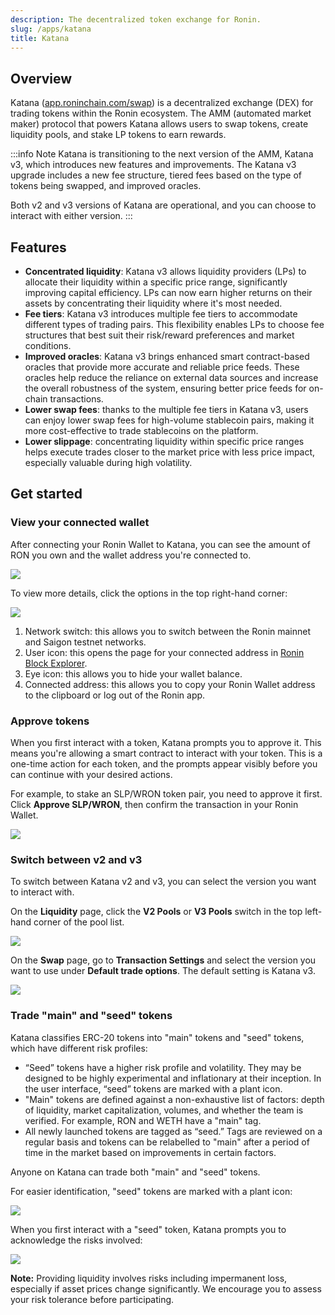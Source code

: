 ```yaml
---
description: The decentralized token exchange for Ronin.
slug: /apps/katana
title: Katana
---
```



## Overview

Katana ([app.roninchain.com/swap](https://app.roninchain.com/swap)) is a decentralized exchange (DEX) for trading tokens within the Ronin ecosystem. The AMM (automated market maker) protocol that powers Katana allows users to swap tokens, create liquidity pools, and stake LP tokens to earn rewards.

:::info Note
Katana is transitioning to the next version of the AMM, Katana v3, which introduces new features and improvements. The Katana v3 upgrade includes a new fee structure, tiered fees based on the type of tokens being swapped, and improved oracles.

Both v2 and v3 versions of Katana are operational, and you can choose to interact with either version.
:::

## Features

* **Concentrated liquidity**: Katana v3 allows liquidity providers (LPs) to allocate their liquidity within a specific price range, significantly improving capital efficiency. LPs can now earn higher returns on their assets by concentrating their liquidity where it's most needed.
* **Fee tiers**: Katana v3 introduces multiple fee tiers to accommodate different types of trading pairs. This flexibility enables LPs to choose fee structures that best suit their risk/reward preferences and market conditions.
* **Improved oracles**: Katana v3 brings enhanced smart contract-based oracles that provide more accurate and reliable price feeds. These oracles help reduce the reliance on external data sources and increase the overall robustness of the system, ensuring better price feeds for on-chain transactions.
* **Lower swap fees**: thanks to the multiple fee tiers in Katana v3, users can enjoy lower swap fees for high-volume stablecoin pairs, making it more cost-effective to trade stablecoins on the platform.
* **Lower slippage**: concentrating liquidity within specific price ranges helps execute trades closer to the market price with less price impact, especially valuable during high volatility.

## Get started

### View your connected wallet

After connecting your Ronin Wallet to Katana, you can see the amount of RON you own and the wallet address you're connected to.

<img src={walletBalance} width={1000} />

To view more details, click the options in the top right-hand corner:

<img src={walletOptions} width={1000} />

1. Network switch: this allows you to switch between the Ronin mainnet and Saigon testnet networks.
2. User icon: this opens the page for your connected address in [Ronin Block Explorer](https://app.roninchain.com/).
3. Eye icon: this allows you to hide your wallet balance.
4. Connected address: this allows you to copy your Ronin Wallet address to the clipboard or log out of the Ronin app.

### Approve tokens

When you first interact with a token, Katana prompts you to approve it. This means you're allowing a smart contract to interact with your token. This is a one-time action for each token, and the prompts appear visibly before you can continue with your desired actions.

For example, to stake an SLP/WRON token pair, you need to approve it first. Click **Approve SLP/WRON**, then confirm the transaction in your Ronin Wallet.

<img src={approveTokens} width={1000} />

### Switch between v2 and v3

To switch between Katana v2 and v3, you can select the version you want to interact with.

On the **Liquidity** page, click the **V2 Pools** or **V3 Pools** switch in the top left-hand corner of the pool list.

<img src={switchPools} width={1000} />

On the **Swap** page, go to **Transaction Settings** and select the version you want to use under **Default trade options**. The default setting is Katana v3.

<img src={switchSwap} width={1000} />

### Trade "main" and "seed" tokens

Katana classifies ERC-20 tokens into "main" tokens and "seed" tokens, which have different risk profiles:

* “Seed” tokens have a higher risk profile and volatility. They may be designed to be highly experimental and inflationary at their inception. In the user interface, “seed” tokens are marked with a plant icon.
* "Main" tokens are defined against a non-exhaustive list of factors: depth of liquidity, market capitalization, volumes, and whether the team is verified. For example, RON and WETH have a "main" tag.
* All newly launched tokens are tagged as “seed.” Tags are reviewed on a regular basis and tokens can be relabelled to "main" after a period of time in the market based on improvements in certain factors.

Anyone on Katana can trade both "main" and "seed" tokens.

For easier identification, "seed" tokens are marked with a plant icon:

<img src={seedTokenPool} width={1000} />

When you first interact with a "seed" token, Katana prompts you to acknowledge the risks involved:

<img src={seedTokenWarning} width={1000} />

**Note:** Providing liquidity involves risks including impermanent loss, especially if asset prices change significantly. We encourage you to assess your risk tolerance before participating.

